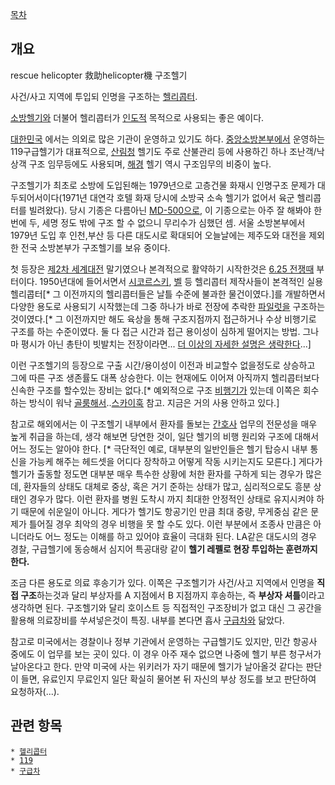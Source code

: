 [[목차]]
== 개요 ==
rescue helicopter
救助helicopter機
구조헬기

사건/사고 지역에 투입되 인명을 구조하는 [[헬리콥터]].

[[소방헬기]]와 더불어 헬리콥터가 [[인도]]적 목적으로 사용되는 좋은 예이다.

[[대한민국]] 에서는 의외로 많은 기관이 운영하고 있기도 하다. [[중앙소방본부]]에서 운영하는 119구급헬기가 대표적으로, [[산림청]] 헬기도 주로 산불관리 등에 사용하긴 하나 조난객/낙상객 구조 임무등에도 사용되며, [[해양경비안전본부|해경]] 헬기 역시 구조임무의 비중이 높다. 
 
구조헬기가 최초로 소방에 도입된해는 1979년으로 고층건물 화재시 인명구조 문제가 대두되어서이다(1971년 대연각 호텔 화재 당시에 소방국 소속 헬기가 없어서 육군 헬리콥터를 빌려왔다). 당시 기종은 다름아닌 [[MD-500]]으로, 이 기종으로는 아주 잘 해봐야 한 번에 두, 세명 정도 밖에 구조 할 수 없으니 무리수가 심했던 셈. 서울 소방본부에서 1979년 도입 후 인천,부산 등 다른 대도시로 확대되어 오늘날에는 제주도와 대전을 제외한 전국 소방본부가 구조헬기를 보유 중이다. 

첫 등장은 [[제2차 세계대전]] 말기였으나 본격적으로 활약하기 시작한것은 [[6.25 전쟁]]때 부터이다. 1950년대에 들어서면서 [[시코르스키]], [[벨]] 등 헬리콥터 제작사들이 본격적인 실용 헬리콥터[* 그 이전까지의 헬리콥터들은 날틀 수준에 불과한 물건이였다.]를 개발하면서 다양한 용도로 사용되기 시작했는데 그중 하나가 바로 전장에 추락한 [[파일럿]]을 구조하는 것이였다.[* 그 이전까지만 해도 육상을 통해 구조지점까지 접근하거나 수상 비행기로 구조를 하는 수준이였다. 둘 다 접근 시간과 접근 용이성이 심하게 떨어지는 방법. 그나마 평시가 아닌 총탄이 빗발치는 전장이라면... [[더 이상의 자세한 설명은 생략한다]]...]

이런 구조헬기의 등장으로 구출 시간/용이성이 이전과 비교할수 없을정도로 상승하고 그에 따른 구조 생존률도 대폭 상승한다. 이는 현재에도 이어져 아직까지 헬리콥터보다 신속한 구조를 할수있는 장비는 없다.[* 예외적으로 구조 [[비행기]]가 있는데 이쪽은 회수하는 방식이 워낙 [[골룸]]해서..[[스카이훅]] 참고. 지금은 거의 사용 안하고 있다.]

참고로 해외에서는 이 구조헬기 내부에서 환자를 돌보는 [[간호사]] 업무의 전문성을 매우 높게 취급을 하는데, 생각 해보면 당연한 것이, 일단 헬기의 비행 원리와 구조에 대해서 어느 정도는 알아야 한다.
[* 극단적인 예로, 대부분의 일반인들은 헬기 탑승시 내부 통신을 가능케 해주는 헤드셋을 어디다 장착하고 어떻게 작동 시키는지도 모른다.] 게다가 헬기가 출동할 정도면 대부분 매우 특수한 상황에 처한 환자를 구하게 되는 경우가 많은데, 환자들의 상태도 대체로 중상, 혹은 거기 준하는 상태가 많고, 심리적으로도 흥분 상태인 경우가 많다. 이런 환자를 병원 도착시 까지 최대한 안정적인 상태로 유지시켜야 하기 때문에 쉬운일이 아니다. 게다가 헬기도 항공기인 만큼 최대 중량, 무게중심 같은 문제가 틀어질 경우 최악의 경우 비행을 못 할 수도 있다. 이런 부분에서 조종사 만큼은 아니더라도 어느 정도는 이해를 하고 있어야 효율이 극대화 된다. LA같은 대도시의 경우 경찰, 구급헬기에 동승해서 심지어 특공대랑 같이 '''헬기 레펠로 현장 투입하는 훈련까지 한다.''' 

조금 다른 용도로 의료 후송기가 있다. 이쪽은 구조헬기가 사건/사고 지역에서 인명을 '''직접 구조'''하는것과 달리 부상자를 A 지점에서 B 지점까지 후송하는, 즉 '''부상자 셔틀'''이라고 생각하면 된다. 구조헬기와 달리 호이스트 등 직접적인 구조장비가 없고 대신 그 공간을 활용해 의료장비를 쑤셔넣은것이 특징. 내부를 본다면 흡사 [[구급차]]와 닮았다.

참고로 미국에서는 경찰이나 정부 기관에서 운영하는 구급헬기도 있지만, 민간 항공사 중에도 이 업무를 보는 곳이 있다. 이 경우 아주 재수 없으면 나중에 헬기 부른 청구서가 날아온다고 한다. 만약 미국에 사는 위키러가 자기 때문에 헬기가 날아올것 같다는 판단이 들면, 유료인지 무료인지 일단 확실히 물어본 뒤 자신의 부상 정도를 보고 판단하여 요청하자(...).


== 관련 항목 ==
 * [[헬리콥터]]
 * [[119]]
 * [[구급차]]
